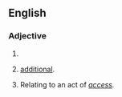 ==English==

===Adjective===
{{en-adj}}

# {{misspelling of|excessive}}
# {{context|archaic|lang=en}} [[additional]].
# {{context|rare|lang=en}} Relating to an act of ''[[access]].''
